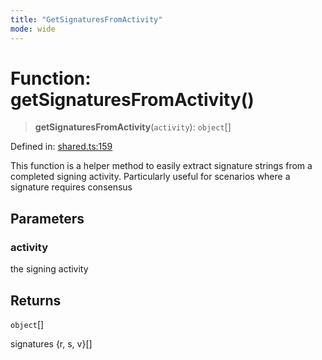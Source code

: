 ```yaml
---
title: "GetSignaturesFromActivity"
mode: wide
---
```

  
# Function: getSignaturesFromActivity()

> **getSignaturesFromActivity**(`activity`): `object`[]

Defined in: [shared.ts:159](https://github.com/tkhq/sdk/blob/main/packages/http/src/shared.ts#L159)

This function is a helper method to easily extract signature strings from a completed signing activity.
Particularly useful for scenarios where a signature requires consensus

## Parameters

### activity

the signing activity

## Returns

`object`[]

signatures {r, s, v}[]
